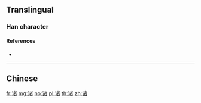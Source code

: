 {{character info/new}}
{{also|諸}}
==Translingual==

===Han character===
{{Han char|rn=149|rad=讠|as=08|sn=10|four=|canj=IVJKA|ids=⿰讠者}}

====References====
* {{Han ref|kx=1188.181|hdz=63983.010|uh=8BF8|ud=35832}}

----

==Chinese==
{{zh-see|諸}}

[[fr:诸]]
[[mg:诸]]
[[no:诸]]
[[pl:诸]]
[[th:诸]]
[[zh:诸]]